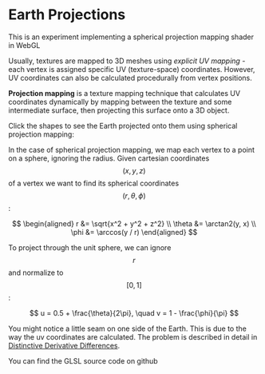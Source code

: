 
# Earth Projections

<span className="description">
  This is an experiment implementing a spherical projection mapping shader in
  WebGL
</span>

Usually, textures are mapped to 3D meshes using _explicit UV mapping_ - each vertex is assigned specific UV (texture-space) coordinates. However, UV coordinates can also be calculated procedurally from vertex positions.

**Projection mapping** is a texture mapping technique that calculates UV coordinates dynamically by mapping between the texture and some intermediate surface, then projecting this surface onto a 3D object.

Click the shapes to see the Earth projected onto them using spherical projection mapping:

<Canvas />

In the case of spherical projection mapping, we map each vertex to a point on a sphere, ignoring the radius. Given cartesian coordinates $$(x,y,z)$$ of a vertex we want to find its spherical coordinates $$(r,\theta,\phi)$$:

$$
\begin{aligned}
    r &= \sqrt{x^2 + y^2 + z^2} \\
    \theta &= \arctan2(y, x) \\
    \phi &= \arccos(y / r)
\end{aligned}
$$

To project through the unit sphere, we can ignore $$r$$ and normalize to $$[0,1]$$:

$$
u = 0.5 + \frac{\theta}{2\pi}, \quad v = 1 - \frac{\phi}{\pi}
$$

You might notice a little seam on one side of the Earth. This is due to the way the uv coordinates are calculated. The problem is described in detail in [Distinctive Derivative Differences](https://bgolus.medium.com/distinctive-derivative-differences-cce38d36797b).

You can find the GLSL source code on github
